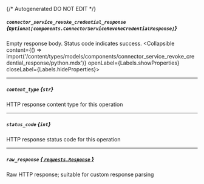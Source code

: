 {/* Autogenerated DO NOT EDIT  */}

##### `connector_service_revoke_credential_response` *{`Optional[components.ConnectorServiceRevokeCredentialResponse]`}*
Empty response body. Status code indicates success.
<Collapsible content={() => import('/content/types/models/components/connector_service_revoke_credential_response/python.mdx')} openLabel={Labels.showProperties} closeLabel={Labels.hideProperties}>
</Collapsible>

---
##### `content_type` *{`str`}*
HTTP response content type for this operation

---
##### `status_code` *{`int`}*
HTTP response status code for this operation

---
##### `raw_response` [*{ `requests.Response` }*](https://requests.readthedocs.io/en/latest/api/#requests.Response)
Raw HTTP response; suitable for custom response parsing



